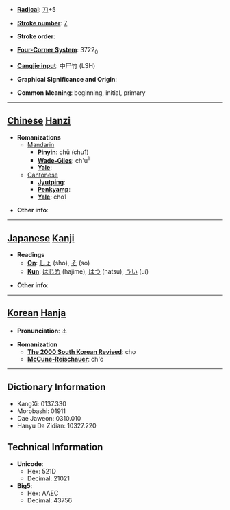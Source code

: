 * '''[[Wiktionary:Chinese radical index| Radical]]''': [[Wiktionary:Chinese radical index 刀|刀]]+5

* '''[[Wiktionary:Chinese total strokes index|Stroke number]]''': [[Wiktionary:Chinese total strokes index 7|7]]

* '''Stroke order''': 

* '''[[Wiktionary:Chinese four corner index|Four-Corner System]]''': 3722<sub>0</sub>

* '''[[Wiktionary:Chinese Cangjie index|Cangjie input]]''': 中尸竹 (LSH)

* '''Graphical Significance and Origin''': 

* '''Common Meaning''': beginning, initial, primary

----

== [[Chinese]] [[Hanzi]] ==

* '''Romanizations'''
** [[Mandarin]]
*** '''[[Pinyin]]''': chū (chu1)
*** '''[[Wade-Giles]]''': ch'u<sup>1</sup>
*** '''[[Yale]]''': 
**[[Cantonese]]
***'''[[Jyutping]]''':
***'''[[Penkyamp]]''': 
***'''[[Yale]]''': cho1

* '''Other info''': 

----

== [[Japanese]] [[Kanji]] ==

* '''Readings'''
** '''[[On]]''': [[しょ]] (sho), [[そ]] (so)
** '''[[Kun]]''': [[はじめ]] (hajime), [[はつ]] (hatsu), [[うい]] (ui)

* '''Other info''':  

----

== [[Korean]] [[Hanja]] ==

* '''Pronunciation''': 초

* '''Romanization'''
** '''[[The 2000 South Korean Revised Romanization|The 2000 South Korean Revised]]''': cho
** '''[[McCune-Reischauer]]''': ch'o

----

== Dictionary Information ==

* KangXi: 0137.330
* Morobashi: 01911
* Dae Jaweon: 0310.010
* Hanyu Da Zidian: 10327.220

== Technical Information ==

* '''Unicode''':
** Hex: 521D
** Decimal: 21021
* '''Big5''':
** Hex: AAEC
** Decimal: 43756